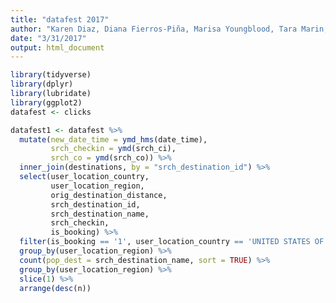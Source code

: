```yaml
---
title: "datafest 2017"
author: "Karen Diaz, Diana Fierros-Piña, Marisa Youngblood, Tara Marin, and Marta García"
date: "3/31/2017"
output: html_document
---
```


```r
library(tidyverse)
library(dplyr)
library(lubridate)
library(ggplot2)
datafest <- clicks
```

```r

datafest1 <- datafest %>%
  mutate(new_date_time = ymd_hms(date_time),
         srch_checkin = ymd(srch_ci),
         srch_co = ymd(srch_co)) %>%
  inner_join(destinations, by = "srch_destination_id") %>%
  select(user_location_country, 
         user_location_region,
         orig_destination_distance,
         srch_destination_id,
         srch_destination_name,
         srch_checkin, 
         is_booking) %>%
  filter(is_booking == '1', user_location_country == 'UNITED STATES OF AMERICA') %>%
  group_by(user_location_region) %>%
  count(pop_dest = srch_destination_name, sort = TRUE) %>%
  group_by(user_location_region) %>%
  slice(1) %>%
  arrange(desc(n))
```


